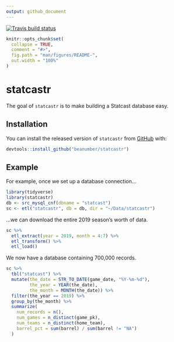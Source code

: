```yaml
---
output: github_document
---
```


[![Travis build status](https://travis-ci.org/beanumber/statcastr.svg?branch=master)](https://travis-ci.org/beanumber/statcastr)

<!-- README.md is generated from README.Rmd. Please edit that file -->

```r
knitr::opts_chunk$set(
  collapse = TRUE,
  comment = "#>",
  fig.path = "man/figures/README-",
  out.width = "100%"
)
```
# statcastr

The goal of `statcastr` is to make building a Statcast database easy. 

## Installation

You can install the released version of `statcastr` from [GitHub](https://www.github.com/beanumber/statcastr) with:

```r
devtools::install_github("beanumber/statcastr")
```

## Example

For example, once we set up a database connection...

```r
library(tidyverse)
library(statcastr)
db <- src_mysql_cnf(dbname = "statcast")
sc <- etl("statcastr", db = db, dir = "~/Data/statcastr")
```

...we can download the entire 2019 season's worth of data. 

```r
sc %>%
  etl_extract(year = 2019, month = 4:7) %>%
  etl_transform() %>%
  etl_load()
```

We now have a database containing 700,000 records.

```r
sc %>%
  tbl("statcast") %>%
  mutate(the_date = STR_TO_DATE(game_date, "%Y-%m-%d"), 
         the_year = YEAR(the_date), 
         the_month = MONTH(the_date)) %>%
  filter(the_year == 2019) %>%
  group_by(the_month) %>%
  summarize(
    num_records = n(), 
    num_games = n_distinct(game_pk),
    num_teams = n_distinct(home_team), 
    barrel_pct = sum(barrel) / sum(barrel != "NA")
  )
```

